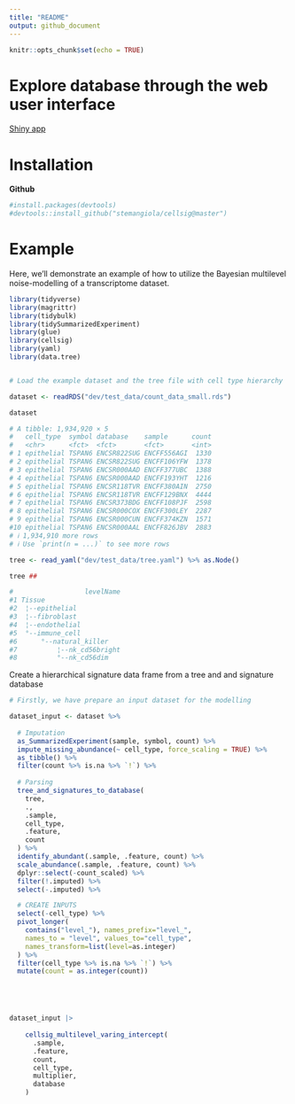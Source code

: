 ```yaml
---
title: "README"
output: github_document
---
```


```r
knitr::opts_chunk$set(echo = TRUE)
```

# Explore database through the web user interface

[Shiny app](https://shiny.wehi.edu.au/khan.k/cellsigdb)

# Installation

**Github**

``` r

#install.packages(devtools)
#devtools::install_github("stemangiola/cellsig@master")

```



# Example

Here, we'll demonstrate an example of how to utilize the Bayesian multilevel noise-modelling of a transcriptome dataset.


```r

library(tidyverse)
library(magrittr)
library(tidybulk)
library(tidySummarizedExperiment)
library(glue)
library(cellsig)
library(yaml)
library(data.tree)


# Load the example dataset and the tree file with cell type hierarchy

dataset <- readRDS("dev/test_data/count_data_small.rds")

dataset

# A tibble: 1,934,920 × 5
#   cell_type  symbol database    sample      count
#   <chr>      <fct>  <fct>       <fct>       <int>
# 1 epithelial TSPAN6 ENCSR822SUG ENCFF556AGI  1330
# 2 epithelial TSPAN6 ENCSR822SUG ENCFF106YFW  1378
# 3 epithelial TSPAN6 ENCSR000AAD ENCFF377UBC  1388
# 4 epithelial TSPAN6 ENCSR000AAD ENCFF193YHT  1216
# 5 epithelial TSPAN6 ENCSR118TVR ENCFF380AIN  2750
# 6 epithelial TSPAN6 ENCSR118TVR ENCFF129BNX  4444
# 7 epithelial TSPAN6 ENCSR373BDG ENCFF108PJF  2598
# 8 epithelial TSPAN6 ENCSR000COX ENCFF300LEY  2287
# 9 epithelial TSPAN6 ENCSR000CUN ENCFF374KZN  1571
#10 epithelial TSPAN6 ENCSR000AAL ENCFF826JBV  2883
# ℹ 1,934,910 more rows
# ℹ Use `print(n = ...)` to see more rows

tree <- read_yaml("dev/test_data/tree.yaml") %>% as.Node()

tree ##

#                  levelName
#1 Tissue                   
#2  ¦--epithelial           
#3  ¦--fibroblast           
#4  ¦--endothelial          
#5  °--immune_cell          
#6      °--natural_killer   
#7          ¦--nk_cd56bright
#8          °--nk_cd56dim   

```


Create a hierarchical signature data frame from a tree and and signature database

```r

# Firstly, we have prepare an input dataset for the modelling

dataset_input <- dataset %>%
  
  # Imputation
  as_SummarizedExperiment(sample, symbol, count) %>% 
  impute_missing_abundance(~ cell_type, force_scaling = TRUE) %>% 
  as_tibble() %>% 
  filter(count %>% is.na %>% `!`) %>% 
  
  # Parsing
  tree_and_signatures_to_database(
    tree,
    .,
    .sample,
    cell_type,
    .feature,
    count
  ) %>%
  identify_abundant(.sample, .feature, count) %>%
  scale_abundance(.sample, .feature, count) %>%
  dplyr::select(-count_scaled) %>%
  filter(!.imputed) %>% 
  select(-.imputed) %>% 

  # CREATE INPUTS
  select(-cell_type) %>%
  pivot_longer(
    contains("level_"), names_prefix="level_", 
    names_to = "level", values_to="cell_type",
    names_transform=list(level=as.integer)
  ) %>%
  filter(cell_type %>% is.na %>% `!`) %>%
  mutate(count = as.integer(count))





dataset_input |>
    
    cellsig_multilevel_varing_intercept(
      .sample, 
      .feature,
      count, 
      cell_type,
      multiplier, 
      database
    )
```

